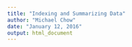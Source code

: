 ```yaml
---
title: "Indexing and Summarizing Data"
author: "Michael Chow"
date: "January 12, 2016"
output: html_document
---
```

